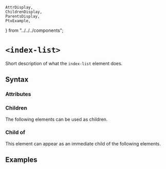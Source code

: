     AttrDisplay,
    ChildrenDisplay,
    ParentsDisplay,
    PtxExample,
} from "../../../components";

# `<index-list>`

Short description of what the `index-list` element does.

## Syntax

### Attributes

<AttrDisplay name="index-list" />

### Children

The following elements can be used as children.

<ChildrenDisplay name="index-list" />

### Child of

This element can appear as an immediate child of the following elements.

<ParentsDisplay name="index-list" />

## Examples

    